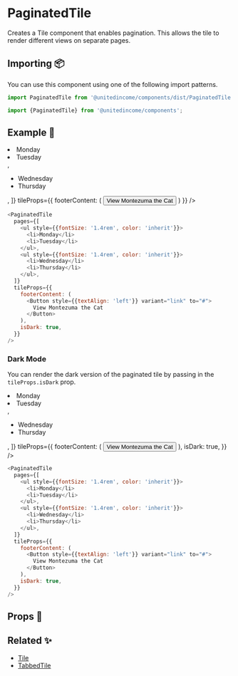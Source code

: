 
# PaginatedTile

Creates a Tile component that enables pagination. This allows the tile to render different views on separate pages.

## Importing 📦

You can use this component using one of the following import patterns.

```javascript
import PaginatedTile from '@unitedincome/components/dist/PaginatedTile';
```

```javascript
import {PaginatedTile} from '@unitedincome/components';
```

## Example 🚀

<Preview>
  <PaginatedTile
    pages={[
      <ul style={{fontSize: '1.4rem', color: 'inherit'}}>
        <li>Monday</li>
        <li>Tuesday</li>
      </ul>,
      <ul style={{fontSize: '1.4rem', color: 'inherit'}}>
        <li>Wednesday</li>
        <li>Thursday</li>
      </ul>,
    ]}
    tileProps={{
      footerContent: (
        <Button style={{textAlign: 'left'}} variant="link" to="#">
          View Montezuma the Cat
        </Button>
      )
    }}
  />
</Preview>

```javascript
<PaginatedTile
  pages={[
    <ul style={{fontSize: '1.4rem', color: 'inherit'}}>
      <li>Monday</li>
      <li>Tuesday</li>
    </ul>,
    <ul style={{fontSize: '1.4rem', color: 'inherit'}}>
      <li>Wednesday</li>
      <li>Thursday</li>
    </ul>,
  ]}
  tileProps={{
    footerContent: (
      <Button style={{textAlign: 'left'}} variant="link" to="#">
        View Montezuma the Cat
      </Button>
    ),
    isDark: true,
  }}
/>
```

### Dark Mode

You can render the dark version of the paginated tile by passing in the `tileProps.isDark` prop.

<Preview>
  <PaginatedTile
    pages={[
      <ul style={{fontSize: '1.4rem', color: 'inherit'}}>
        <li>Monday</li>
        <li>Tuesday</li>
      </ul>,
      <ul style={{fontSize: '1.4rem', color: 'inherit'}}>
        <li>Wednesday</li>
        <li>Thursday</li>
      </ul>,
    ]}
    tileProps={{
      footerContent: (
        <Button style={{textAlign: 'left'}} variant="link" to="#">
          View Montezuma the Cat
        </Button>
      ),
      isDark: true,
    }}
  />
</Preview>

```javascript
<PaginatedTile
  pages={[
    <ul style={{fontSize: '1.4rem', color: 'inherit'}}>
      <li>Monday</li>
      <li>Tuesday</li>
    </ul>,
    <ul style={{fontSize: '1.4rem', color: 'inherit'}}>
      <li>Wednesday</li>
      <li>Thursday</li>
    </ul>,
  ]}
  tileProps={{
    footerContent: (
      <Button style={{textAlign: 'left'}} variant="link" to="#">
        View Montezuma the Cat
      </Button>
    ),
    isDark: true,
  }}
/>
```

## Props 🔧

<Props of={PaginatedTile} />

## Related ✨

- [Tile](/?path=/docs/atoms-tile--default)
- [TabbedTile](/?path=/docs/molecules-tabbedtile--default)
